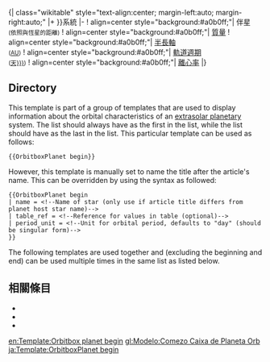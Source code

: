 <noinclude>{{Astro talk}}
{{brClear}}
</noinclude>{| class="wikitable" style="text-align:center; margin-left:auto; margin-right:auto;"
|+ <includeonly>{{{name|{{PAGENAME}}}}}</includeonly><noinclude>{{{name}}}</noinclude>系統{{{table_ref|}}}
|-
! align=center style="background:#a0b0ff;"| 伴星<br><small>(依照與恆星的距離)</small>
! align=center style="background:#a0b0ff;"| [[質量]]
! align=center style="background:#a0b0ff;"| [[半長軸]]<br><small>([[天文單位|AU]])</small>
! align=center style="background:#a0b0ff;"| [[軌道週期]]<br><small>([[{{{period_unit|天}}}]])</small>
! align=center style="background:#a0b0ff;"| [[軌道離心率|離心率]]<noinclude>
|}
{{brClear}}

== Directory ==

This template is part of a group of templates that are used to display information about the orbital characteristics of an [[extrasolar planet]]ary system.  The list should always have {{tl|OrbitboxPlanet begin}} as the first in the list, while the list should have {{tl|Orbitbox end}} as the last in the list.  This particular template can be used as follows:

<pre>{{OrbitboxPlanet begin}}</pre>

However, this template is manually set to name the title after the article's name.  This can be overridden by using the syntax as followed:

<pre>{{OrbitboxPlanet begin
| name = <!--Name of star (only use if article title differs from planet host star name)-->
| table_ref = <!--Reference for values in table (optional)-->
| period_unit = <!--Unit for orbital period, defaults to "day" (should be singular form)-->
}}</pre>

The following templates are used together and (excluding the beginning and end) can be used multiple times in the same list as listed below.
{{Orbitboxes}}

== 相關條目 ==

* {{tl|OrbitboxPlanet short}}
* {{tl|Planetboxes}}
* {{tl|Starboxes}}

[[Category:天文学模板|{{PAGENAME}}]]
[[en:Template:Orbitbox planet begin]]
[[gl:Modelo:Comezo Caixa de Planeta Orb]]
[[ja:Template:OrbitboxPlanet begin]]
</noinclude>